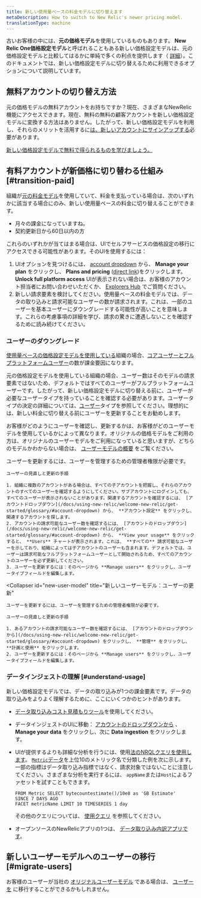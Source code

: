 ```yaml
---
title: 新しい使用量ベースの料金モデルに切り替えます
metaDescription: How to switch to New Relic's newer pricing model.
translationType: machine
---
```


古いお客様の中には、**元の価格モデル**を使用しているものもあります。 **New Relic One価格設定モデル**と呼ばれることもある新しい価格設定モデルは、元の価格設定モデルと比較してはるかに単純で多くの利点を提供します（ [詳細](/docs/accounts/accounts-billing/new-relic-one-pricing-billing/new-relic-one-pricing-billing)）。このドキュメントでは、新しい価格設定モデルに切り替えるために利用できるオプションについて説明しています。

## 無料アカウントの切り替え方法

元の価格モデルの無料アカウントをお持ちですか？現在、さまざまなNewRelic機能にアクセスできます。現在、無料の無料の顧客アカウントを新しい価格設定モデルに変換する方法はありません。したがって、新しい価格設定モデルを利用し、それらのメリットを活用するに[は、新しいアカウントにサインアップする](https://newrelic.com/signup)必要があります。

[新しい価格設定モデルで無料で得られるものを学びましょう。](/docs/accounts/accounts-billing/new-relic-one-pricing-billing/new-relic-one-pricing-billing/#free)

## 有料アカウントが新価格に切り替わる仕組み [#transition-paid]

組織が[元の料金モデル](/docs/accounts/original-accounts-billing/original-product-based-pricing/overview-user-models)を使用していて、料金を支払っている場合は、次のいずれかに該当する場合にのみ、新しい使用量ベースの料金に切り替えることができます。

* 月々の課金になっていますね。
* 契約更新日から60日以内の方

これらのいずれかが当てはまる場合は、UIでセルフサービスの価格設定の移行にアクセスできる可能性があります。そのUIを使用するには：

1. UIオプションを見つけるには、 [account dropdown](/docs/using-new-relic/welcome-new-relic/get-started/glossary/#account-dropdown) から、 **Manage your plan** をクリックし、 **Plans and pricing** ([direct link](https://one.newrelic.com/launcher/nr1-core.settings?pane=eyJhY2NvdW50SWQiOjI0NDEyODYsIm5lcmRsZXRJZCI6ImNvbW1lcmNlLW5lcmRsZXRzLm5yLXNob3AtZW50cnkiLCJwYXRoIjoiL3BsYW5zLWFuZC1wcmljaW5nIiwibWlncmF0aW9uRWxpZ2libGUiOnRydWUsImFjY291bnROYW1lIjoiU3RyYWRvcyBMYWJzIn0=&platform%5BaccountId%5D=))をクリックします。 **Unlock full platform access** UIが表示されない場合は、お客様のアカウント担当者にお問い合わせいただくか、 [Explorers Hub](https://discuss.newrelic.com/) でご質問ください。
2. 新しい請求要素を検討してください。使用量ベースの料金モデルでは、データの取り込みと請求可能なユーザーの数が請求されます。これは、一部のユーザーを基本ユーザーにダウングレードする可能性が高いことを意味します。これらの考慮事項の詳細を学び、請求の驚きに遭遇しないことを確認するために読み続けてください。

### ユーザーのダウングレード

[使用量ベースの価格設定モデルを使用している](/docs/accounts/accounts-billing/new-relic-one-pricing-billing/new-relic-one-pricing-billing/)組織の場合、[コアユーザーとフルプラットフォームユーザー](/docs/accounts/accounts-billing/new-relic-one-user-management/user-type)の数が課金要因になります。

元の価格設定モデルを使用している組織の場合、ユーザー数はそのモデルの請求要素ではないため、デフォルトではすべてのユーザーがフルプラットフォームユーザーです。したがって、新しい価格設定モデルに切り替える前に、ユーザーが必要なユーザータイプを持っていることを確認する必要があります。ユーザータイプの決定の詳細については、[ユーザー](/docs/accounts/accounts-billing/new-relic-one-user-management/user-type)タイプを参照してください。理想的には、新しい料金に切り替える前にユーザーを更新することをお勧めします。

お客様がどのようにユーザーを確認し、更新するかは、お客様がどのユーザーモデルを使用しているかによって異なります。オリジナルの価格モデルをご利用の方は、オリジナルのユーザーモデルをご利用になっていると思いますが、どちらのモデルかわからない場合は、 [ユーザーモデルの概要](/docs/accounts/original-accounts-billing/original-product-based-pricing/overview-user-models) をご覧ください。

<CollapserGroup>
  <Collapser
    id="original-model"
    title="元のユーザーモデル：ユーザーの更新"
  >
    ユーザーを更新するには、ユーザーを管理するための管理者権限が必要です。

    ユーザーの見直しと更新の手順

    1. 組織に複数のアカウントがある場合は、すべての子アカウントを把握し、それらのアカウントのすべてのユーザーを確認するようにしてください。サブアカウントにログインしても、すべてのユーザーが表示されないことがあります。関連するアカウントを確認するには、 [アカウントドロップダウン](/docs/using-new-relic/welcome-new-relic/get-started/glossary/#account-dropdown) から、 **アカウント設定** をクリックし、関連するアカウントを探します。
    2. アカウントの請求可能なユーザー数を確認するには、 [アカウントのドロップダウン](/docs/using-new-relic/welcome-new-relic/get-started/glossary/#account-dropdown) から、 **View your usage** をクリックすると、 **Users** チャートが表示されます。これは、 **すべての** 請求可能なユーザーを示しており、組織によっては子アカウントのユーザーも含まれます。デフォルトでは、ユーザーは請求可能なフルプラットフォームユーザーとして開始されるため、すべてのアカウントのユーザーを必ず更新してください。
    3. ユーザーを更新するには：そのページから **Manage users** をクリックし、ユーザータイプフィールドを編集します。
  </Collapser>

  <Collapser
    id="new-user-model"
    title="新しいユーザーモデル：ユーザーの更新"
  >
    ユーザーを更新するには、ユーザーを管理するための管理者権限が必要です。

    ユーザーの見直しと更新の手順

    1. あるアカウントの請求可能なユーザー数を確認するには、 [アカウントのドロップダウンから](/docs/using-new-relic/welcome-new-relic/get-started/glossary/#account-dropdown) をクリックし、 **管理** をクリックし、 **計画と使用** をクリックします。
    2. ユーザーを更新するには：そのページから **Manage users** をクリックし、ユーザータイプフィールドを編集します。
  </Collapser>
</CollapserGroup>

### データインジェストの理解 [#understand-usage]

新しい価格設定モデルでは、データの取り込みが1つの課金要素です。データの取り込みをよりよく理解するために、ここにいくつかのヒントがあります。

* [データ取り込みコスト見積もりツール](https://developer.newrelic.com/collect-data/monitor-your-application/estimate-cost)を使用してください。

* データインジェストのUIに移動： [アカウントのドロップダウンから](/docs/using-new-relic/welcome-new-relic/get-started/glossary/#account-dropdown) 、 **Manage your data** をクリックし、次に **Data ingestion** をクリックします。

* UIが提供するよりも詳細な分析を行うには、使用[法のNRQLクエリを使用します](/docs/accounts/accounts-billing/new-relic-one-pricing-billing/usage-queries-alerts)。 [`Metric`データ](/docs/telemetry-data-platform/understand-data/new-relic-data-types/#dimensional-metrics)を上位10のメトリック名で分類した例を次に示します。一部の指標はデータ取り込み指標ではなく、請求対象ではないことに注意してください。さまざまな分析を実行するには、 `appName`または`Host`によるファセットを試すこともできます。

  ```
  FROM Metric SELECT bytecountestimate()/10e8 as 'GB Estimate' 
  SINCE 7 DAYS AGO 
  FACET metricName LIMIT 10 TIMESERIES 1 day
  ```

  その他のクエリについては、 [使用クエリ](/docs/accounts/accounts-billing/new-relic-one-pricing-users/usage-queries-alerts/) を参照してください。

* オープンソースのNewRelicアプリの1つは、 [データ取り込み内訳アプリです](https://newrelic.com/instant-observability/account-data-ingestion/51e66f0d-153c-493c-a75c-a386c3f170ce)。

## 新しいユーザーモデルへのユーザーの移行 [#migrate-users]

お客様のユーザーが当社の [オリジナルユーザーモデル](/docs/accounts/original-accounts-billing/original-users-roles/overview-user-models) である場合は、 [ユーザーを](/docs/accounts/original-accounts-billing/original-users-roles/user-migration/) に移行することができるかもしれません。